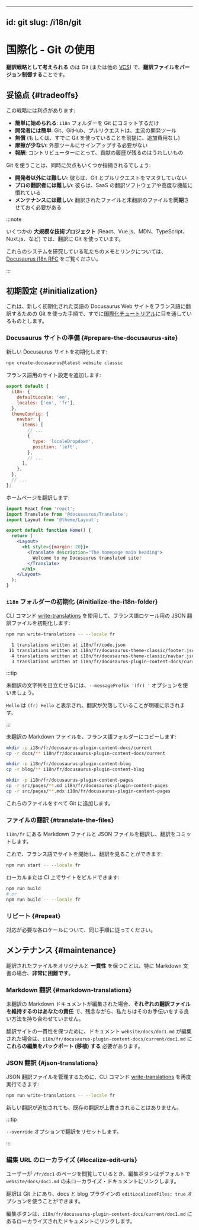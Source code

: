 <!-- 
---
id: git
slug: /i18n/git
---
 -->
---
id: git
slug: /i18n/git
---

<!-- 
# i18n - Using git
 -->
# 国際化 - Git の使用

<!-- 
A **possible translation strategy** is to **version control the translation files** with Git (or any other [VCS](https://en.wikipedia.org/wiki/Version_control)).
 -->
**翻訳戦略として考えられる** のは Git (または他の [VCS](https://en.wikipedia.org/wiki/Version_control)) で、**翻訳ファイルをバージョン制御する**ことです。

<!-- 
## Tradeoffs {#tradeoffs}
 -->
## 妥協点 {#tradeoffs}

<!-- 
This strategy has advantages:
 -->
この戦略には利点があります:

<!-- 
- **Easy to get started**: just commit the `i18n` folder to Git
- **Easy for developers**: Git, GitHub and pull requests are mainstream developer tools
- **Free** (or without any additional cost, assuming you already use Git)
- **Low friction**: does not require signing up to an external tool
- **Rewarding**: contributors are happy to have a nice contribution history
 -->
- **簡単に始められる**: `i18n` フォルダーを Git にコミットするだけ
- **開発者には簡単**: Git、GitHub、プルリクエストは、主流の開発ツール
- **無償** (もしくは、すでに Git を使っていることを前提に、追加費用なし)
- **摩擦が少ない**: 外部ツールにサインアップする必要がない
- **報酬**: コントリビューターにとって、貢献の履歴が残るのはうれしいもの

<!-- 
Using Git also present some shortcomings:
 -->
Git を使うことは、同時に欠点もいくつか指摘されるでしょう:

<!-- 
- **Hard for non-developers**: they do not master Git and pull-requests
- **Hard for professional translators**: they are used to SaaS translation software and advanced features
- **Hard to maintain**: you have to keep the translated files **in sync** with the untranslated files
 -->
- **開発者以外には難しい**: 彼らは、Git とプルリクエストをマスタしていない
- **プロの翻訳者には難しい**: 彼らは、SaaS の翻訳ソフトウェアや高度な機能に慣れている
- **メンテナンスには難しい**: 翻訳されたファイルと未翻訳のファイルを**同期**させておく必要がある

:::note

<!-- 
Some **large-scale technical projects** (React, Vue.js, MDN, TypeScript, Nuxt.js, etc.) use Git for translations.
 -->
いくつかの **大規模な技術プロジェクト** (React、Vue.js、MDN、TypeScript、Nuxt.js、など) では、翻訳に Git を使っています。

<!-- 
Refer to the [Docusaurus i18n RFC](https://github.com/facebook/docusaurus/issues/3317) for our notes and links studying these systems.
 -->
これらのシステムを研究している私たちのメモとリンクについては、[Docusaurus i18n RFC](https://github.com/facebook/docusaurus/issues/3317) をご覧ください。

:::

<!-- 
## Initialization {#initialization}
 -->
## 初期設定 {#initialization}

<!-- 
This is a walk-through of using Git to translate a newly initialized English Docusaurus website into French, and assume you already followed the [i18n tutorial](./i18n-tutorial.mdx).
 -->
これは、新しく初期化された英語の Docusaurus Web サイトをフランス語に翻訳するための Git を使った手順で、すでに[国際化チュートリアル](./i18n-tutorial.mdx)に目を通しているものとします。

<!-- 
### Prepare the Docusaurus site {#prepare-the-docusaurus-site}
 -->
### Docusaurus サイトの準備 {#prepare-the-docusaurus-site}

<!-- 
Initialize a new Docusaurus site:
 -->
新しい Docusaurus サイトを初期化します:

```bash
npx create-docusaurus@latest website classic
```

<!-- 
Add the site configuration for the French language:
 -->
フランス語用のサイト設定を追加します:

```js title="docusaurus.config.js"
export default {
  i18n: {
    defaultLocale: 'en',
    locales: ['en', 'fr'],
  },
  themeConfig: {
    navbar: {
      items: [
        // ...
        {
          type: 'localeDropdown',
          position: 'left',
        },
        // ...
      ],
    },
  },
  // ...
};
```

<!-- 
Translate the homepage:
 -->
ホームページを翻訳します:

```jsx title="src/pages/index.js"
import React from 'react';
import Translate from '@docusaurus/Translate';
import Layout from '@theme/Layout';

export default function Home() {
  return (
    <Layout>
      <h1 style={{margin: 20}}>
        <Translate description="The homepage main heading">
          Welcome to my Docusaurus translated site!
        </Translate>
      </h1>
    </Layout>
  );
}
```

<!-- 
### Initialize the `i18n` folder {#initialize-the-i18n-folder}
 -->
### `i18n` フォルダーの初期化 {#initialize-the-i18n-folder}

<!-- 
Use the [write-translations](../cli.mdx#docusaurus-write-translations-sitedir) CLI command to initialize the JSON translation files for the French locale:
 -->
CLI コマンド [write-translations](../cli.mdx#docusaurus-write-translations-sitedir) を使用して、フランス語ロケール用の JSON 翻訳ファイルを初期化します:

```bash npm2yarn
npm run write-translations -- --locale fr

  1 translations written at i18n/fr/code.json
 11 translations written at i18n/fr/docusaurus-theme-classic/footer.json
  4 translations written at i18n/fr/docusaurus-theme-classic/navbar.json
  3 translations written at i18n/fr/docusaurus-plugin-content-docs/current.json
```

:::tip

<!-- 
Use the `--messagePrefix '(fr) '` option to make the untranslated strings stand out.
 -->
未翻訳の文字列を目立たせるには、`--messagePrefix '(fr) '` オプションを使いましょう。

<!-- 
`Hello` will appear as `(fr) Hello` and makes it clear a translation is missing.
 -->
`Hello` は `(fr) Hello` と表示され、翻訳が欠落していることが明確に示されます。

:::

<!-- 
Copy your untranslated Markdown files to the French folder:
 -->
未翻訳の Markdown ファイルを、フランス語フォルダーにコピーします:

```bash
mkdir -p i18n/fr/docusaurus-plugin-content-docs/current
cp -r docs/** i18n/fr/docusaurus-plugin-content-docs/current

mkdir -p i18n/fr/docusaurus-plugin-content-blog
cp -r blog/** i18n/fr/docusaurus-plugin-content-blog

mkdir -p i18n/fr/docusaurus-plugin-content-pages
cp -r src/pages/**.md i18n/fr/docusaurus-plugin-content-pages
cp -r src/pages/**.mdx i18n/fr/docusaurus-plugin-content-pages
```

<!-- 
Add all these files to Git.
 -->
これらのファイルをすべて Git に追加します。

<!-- 
### Translate the files {#translate-the-files}
 -->
### ファイルの翻訳 {#translate-the-files}

<!-- 
Translate the Markdown and JSON files in `i18n/fr` and commit the translation.
 -->
`i18n/fr` にある Markdown ファイルと JSON ファイルを翻訳し、翻訳をコミットします。

<!-- 
You should now be able to start your site in French and see the translations:
 -->
これで、フランス語でサイトを開始し、翻訳を見ることができます:

```bash npm2yarn
npm run start -- --locale fr
```

<!-- 
You can also build the site locally or on your CI:
 -->
ローカルまたは CI 上でサイトをビルドできます:

```bash npm2yarn
npm run build
# or
npm run build -- --locale fr
```

<!-- 
### Repeat {#repeat}
 -->
### リピート {#repeat}

<!-- 
Follow the same process for each locale you need to support.
 -->
対応が必要な各ロケールについて、同じ手順に従ってください。

<!-- 
## Maintenance {#maintenance}
 -->
## メンテナンス {#maintenance}

<!-- 
Keeping translated files **consistent** with the originals **can be challenging**, in particular for Markdown documents.
 -->
翻訳されたファイルをオリジナルと **一貫性** を保つことは、特に Markdown 文書の場合、**非常に困難です**。

<!-- 
### Markdown translations {#markdown-translations}
 -->
### Markdown 翻訳 {#markdown-translations}

<!-- 
When an untranslated Markdown document is edited, it is **your responsibility to maintain the respective translated files**, and we unfortunately don't have a good way to help you do so.
 -->
未翻訳の Markdown ドキュメントが編集された場合、**それぞれの翻訳ファイルを維持するのはあなたの責任** で、残念ながら、私たちはそのお手伝いをする良い方法を持ち合わせていません。

<!-- 
To keep your translated sites consistent, when the `website/docs/doc1.md` doc is edited, you need **backport these edits** to `i18n/fr/docusaurus-plugin-content-docs/current/doc1.md`.
 -->
翻訳サイトの一貫性を保つために、ドキュメント `website/docs/doc1.md` が編集された場合は、`i18n/fr/docusaurus-plugin-content-docs/current/doc1.md` に **これらの編集をバックポート (移植) する** 必要があります。

<!-- 
### JSON translations {#json-translations}
 -->
### JSON 翻訳 {#json-translations}

<!-- 
To help you maintain the JSON translation files, it is possible to run again the [write-translations](../cli.mdx#docusaurus-write-translations-sitedir) CLI command:
 -->
JSON 翻訳ファイルを管理するために、CLI コマンド [write-translations](../cli.mdx#docusaurus-write-translations-sitedir) を再度実行できます:

```bash npm2yarn
npm run write-translations -- --locale fr
```

<!-- 
New translations will be appended, and existing ones will not be overridden.
 -->
新しい翻訳が追加されても、既存の翻訳が上書きされることはありません。

:::tip

<!-- 
Reset your translations with the `--override` option.
 -->
`--override` オプションで翻訳をリセットします。

:::

<!-- 
### Localize edit URLs {#localize-edit-urls}
 -->
### 編集 URL のローカライズ {#localize-edit-urls}

<!-- 
When the user is browsing a page at `/fr/doc1`, the edit button will link by default to the unlocalized doc at `website/docs/doc1.md`.
 -->
ユーザーが `/fr/doc1` のページを閲覧しているとき、編集ボタンはデフォルトで `website/docs/doc1.md` の未ローカライズ・ドキュメントにリンクします。

<!-- 
Your translations are on Git, and you can use the `editLocalizedFiles: true` option of the docs and blog plugins.
 -->
翻訳は Git 上にあり、docs と blog プラグインの `editLocalizedFiles: true` オプションを使うことができます。

<!-- 
The edit button will link to the localized doc at `i18n/fr/docusaurus-plugin-content-docs/current/doc1.md`.
 -->
編集ボタンは、`i18n/fr/docusaurus-plugin-content-docs/current/doc1.md` にあるローカライズされたドキュメントにリンクします。